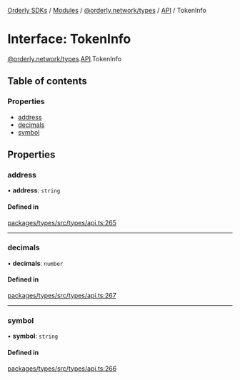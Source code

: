 [Orderly SDKs](./../README) / [Modules](./../modules) / [@orderly.network/types](./../modules/orderly_network_types) / [API](./../modules/orderly_network_types.API) / TokenInfo

# Interface: TokenInfo

[@orderly.network/types](./../modules/orderly_network_types).[API](./../modules/orderly_network_types.API).TokenInfo

## Table of contents

### Properties

- [address](./orderly_network_types.API.TokenInfo#address)
- [decimals](./orderly_network_types.API.TokenInfo#decimals)
- [symbol](./orderly_network_types.API.TokenInfo#symbol)

## Properties

### address

• **address**: `string`

#### Defined in

[packages/types/src/types/api.ts:265](./https://gitlab.com/orderlynetwork/orderly-fe/orderly-web/-/blob/3f38d838/packages/types/src/types/api.ts#L265)

___

### decimals

• **decimals**: `number`

#### Defined in

[packages/types/src/types/api.ts:267](./https://gitlab.com/orderlynetwork/orderly-fe/orderly-web/-/blob/3f38d838/packages/types/src/types/api.ts#L267)

___

### symbol

• **symbol**: `string`

#### Defined in

[packages/types/src/types/api.ts:266](./https://gitlab.com/orderlynetwork/orderly-fe/orderly-web/-/blob/3f38d838/packages/types/src/types/api.ts#L266)
